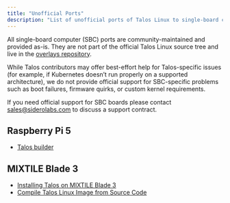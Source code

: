 ```yaml
---
title: "Unofficial Ports"
description: "List of unofficial ports of Talos Linux to single-board computers."
---
```


All single-board computer (SBC) ports are community-maintained and provided as-is.
They are not part of the official Talos Linux source tree and live in the [overlays repository](https://github.com/siderolabs/overlays).

While Talos contributors may offer best-effort help for Talos-specific issues (for example, if Kubernetes doesn’t run properly on a supported architecture), we do not provide official support for SBC-specific problems such as boot failures, firmware quirks, or custom kernel requirements.

If you need official support for SBC boards please contact sales@siderolabs.com to discuss a support contract.

## Raspberry Pi 5

* [Talos builder](https://github.com/talos-rpi5/talos-builder)

## MIXTILE Blade 3

* [Installing Talos on MIXTILE Blade 3](https://www.mixtile.com/docs/installing-talos-on-mixtile-blade-3/)
* [Compile Talos Linux Image from Source Code](https://www.mixtile.com/docs/compile-talos-os-image-from-source-code/)
